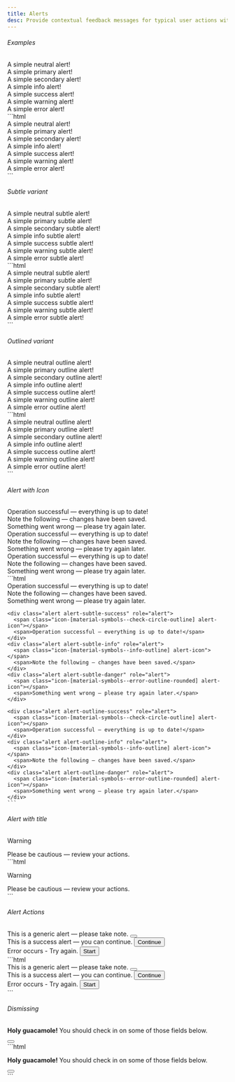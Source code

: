 ```yaml
---
title: Alerts
desc: Provide contextual feedback messages for typical user actions with the handful of available and flexible alert messages.
---
```


###### Examples

<Example>
  <div slot="preview" class='space-y-2'>
    <div class="alert" role="alert">A simple neutral alert!</div>
    <div class="alert alert-primary" role="alert">A simple primary alert!</div>
    <div class="alert alert-secondary" role="alert">A simple secondary alert!</div>
    <div class="alert alert-info" role="alert">A simple info alert!</div>
    <div class="alert alert-success" role="alert">A simple success alert!</div>
    <div class="alert alert-warning" role="alert">A simple warning alert!</div>
    <div class="alert alert-danger" role="alert">A simple error alert!</div>
  </div>

  <div slot="code">
    ```html
    <div class="alert" role="alert">A simple neutral alert!</div>
    <div class="alert alert-primary" role="alert">A simple primary alert!</div>
    <div class="alert alert-secondary" role="alert">A simple secondary alert!</div>
    <div class="alert alert-info" role="alert">A simple info alert!</div>
    <div class="alert alert-success" role="alert">A simple success alert!</div>
    <div class="alert alert-warning" role="alert">A simple warning alert!</div>
    <div class="alert alert-danger" role="alert">A simple error alert!</div>
    ```
  </div>
</Example>

###### Subtle variant

<Example>
  <div slot="preview" class='space-y-2'>
    <div class="alert alert-subtle" role="alert">A simple neutral subtle alert!</div>
    <div class="alert alert-subtle-primary" role="alert">A simple primary subtle alert!</div>
    <div class="alert alert-subtle-secondary" role="alert">A simple secondary subtle alert!</div>
    <div class="alert alert-subtle-info" role="alert">A simple info subtle alert!</div>
    <div class="alert alert-subtle-success" role="alert">A simple success subtle alert!</div>
    <div class="alert alert-subtle-warning" role="alert">A simple warning subtle alert!</div>
    <div class="alert alert-subtle-danger" role="alert">A simple error subtle alert!</div>
  </div>

  <div slot="code">
    ```html
    <div class="alert alert-subtle" role="alert">A simple neutral subtle alert!</div>
    <div class="alert alert-subtle-primary" role="alert">A simple primary subtle alert!</div>
    <div class="alert alert-subtle-secondary" role="alert">A simple secondary subtle alert!</div>
    <div class="alert alert-subtle-info" role="alert">A simple info subtle alert!</div>
    <div class="alert alert-subtle-success" role="alert">A simple success subtle alert!</div>
    <div class="alert alert-subtle-warning" role="alert">A simple warning subtle alert!</div>
    <div class="alert alert-subtle-danger" role="alert">A simple error subtle alert!</div>
    ```
  </div>
</Example>

###### Outlined variant

<Example>
  <div slot="preview" class='space-y-2'>
    <div class="alert alert-outline" role="alert">A simple neutral outline alert!</div>
    <div class="alert alert-outline-primary" role="alert">A simple primary outline alert!</div>
    <div class="alert alert-outline-secondary" role="alert">A simple secondary outline alert!</div>
    <div class="alert alert-outline-info" role="alert">A simple info outline alert!</div>
    <div class="alert alert-outline-success" role="alert">A simple success outline alert!</div>
    <div class="alert alert-outline-warning" role="alert">A simple warning outline alert!</div>
    <div class="alert alert-outline-danger" role="alert">A simple error outline alert!</div>
  </div>

  <div slot="code">
    ```html
    <div class="alert alert-outline" role="alert">A simple neutral outline alert!</div>
    <div class="alert alert-outline-primary" role="alert">A simple primary outline alert!</div>
    <div class="alert alert-outline-secondary" role="alert">A simple secondary outline alert!</div>
    <div class="alert alert-outline-info" role="alert">A simple info outline alert!</div>
    <div class="alert alert-outline-success" role="alert">A simple success outline alert!</div>
    <div class="alert alert-outline-warning" role="alert">A simple warning outline alert!</div>
    <div class="alert alert-outline-danger" role="alert">A simple error outline alert!</div>
    ```
  </div>
</Example>

###### Alert with Icon

<Example>
  <div slot="preview" class='space-y-2'>
    <div class="alert alert-success" role="alert">
      <span class="icon-[material-symbols--check-circle-outline] alert-icon"></span>
      <span>Operation successful — everything is up to date!</span>
    </div>
    <div class="alert alert-info" role="alert">
      <span class="icon-[material-symbols--info-outline] alert-icon"></span>
      <span>Note the following — changes have been saved.</span>
    </div>
    <div class="alert alert-danger" role="alert">
      <span class="icon-[material-symbols--error-outline-rounded] alert-icon"></span>
      <span>Something went wrong — please try again later.</span>
    </div>
    <div class="alert alert-subtle-success" role="alert">
      <span class="icon-[material-symbols--check-circle-outline] alert-icon"></span>
      <span>Operation successful — everything is up to date!</span>
    </div>
    <div class="alert alert-subtle-info" role="alert">
      <span class="icon-[material-symbols--info-outline] alert-icon"></span>
      <span>Note the following — changes have been saved.</span>
    </div>
    <div class="alert alert-subtle-danger" role="alert">
      <span class="icon-[material-symbols--error-outline-rounded] alert-icon"></span>
      <span>Something went wrong — please try again later.</span>
    </div>
    <div class="alert alert-outline-success" role="alert">
      <span class="icon-[material-symbols--check-circle-outline] alert-icon"></span>
      <span>Operation successful — everything is up to date!</span>
    </div>
    <div class="alert alert-outline-info" role="alert">
      <span class="icon-[material-symbols--info-outline] alert-icon"></span>
      <span>Note the following — changes have been saved.</span>
    </div>
    <div class="alert alert-outline-danger" role="alert">
      <span class="icon-[material-symbols--error-outline-rounded] alert-icon"></span>
      <span>Something went wrong — please try again later.</span>
    </div>
  </div>

  <div slot="code">
    ```html
    <div class="alert alert-success" role="alert">
      <span class="icon-[material-symbols--check-circle-outline] alert-icon"></span>
      <span>Operation successful — everything is up to date!</span>
    </div>
    <div class="alert alert-info" role="alert">
      <span class="icon-[material-symbols--info-outline] alert-icon"></span>
      <span>Note the following — changes have been saved.</span>
    </div>
    <div class="alert alert-danger" role="alert">
      <span class="icon-[material-symbols--error-outline-rounded] alert-icon"></span>
      <span>Something went wrong — please try again later.</span>
    </div>

    <div class="alert alert-subtle-success" role="alert">
      <span class="icon-[material-symbols--check-circle-outline] alert-icon"></span>
      <span>Operation successful — everything is up to date!</span>
    </div>
    <div class="alert alert-subtle-info" role="alert">
      <span class="icon-[material-symbols--info-outline] alert-icon"></span>
      <span>Note the following — changes have been saved.</span>
    </div>
    <div class="alert alert-subtle-danger" role="alert">
      <span class="icon-[material-symbols--error-outline-rounded] alert-icon"></span>
      <span>Something went wrong — please try again later.</span>
    </div>

    <div class="alert alert-outline-success" role="alert">
      <span class="icon-[material-symbols--check-circle-outline] alert-icon"></span>
      <span>Operation successful — everything is up to date!</span>
    </div>
    <div class="alert alert-outline-info" role="alert">
      <span class="icon-[material-symbols--info-outline] alert-icon"></span>
      <span>Note the following — changes have been saved.</span>
    </div>
    <div class="alert alert-outline-danger" role="alert">
      <span class="icon-[material-symbols--error-outline-rounded] alert-icon"></span>
      <span>Something went wrong — please try again later.</span>
    </div>
    ```

  </div>
</Example>

###### Alert with title

<Example>
  <div slot="preview" class='space-y-2'>
    <div class="alert alert-subtle-warning items-start" role="alert">
      <span class="icon-[material-symbols--warning-outline-rounded] alert-icon"></span>
      <div>
        <p class='mb-0'>Warning</p>
        <span>Please be cautious — review your actions.</span>
      </div>
    </div>
  </div>

  <div slot="code">
    ```html
    <div class="alert alert-subtle-warning items-start" role="alert">
      <span class="icon-[material-symbols--warning-outline-rounded] alert-icon"></span>
      <div>
        <p class='mb-0'>Warning</p>
        <span>Please be cautious — review your actions.</span>
      </div>
    </div>
    ```
  </div>
</Example>

###### Alert Actions

<Example>
  <div slot="preview" class='space-y-2'>
    <div class="alert alert-subtle-warning" role="alert">
      <span class="icon-[material-symbols--warning-outline-rounded] alert-icon"></span>
      <span>This is a generic alert — please take note.</span>
      <button class='btn btn-icon btn-icon-warning ms-auto shrink-0'>
        <span class='icon-[material-symbols--close-rounded] text-base'></span>
      </button>
    </div>
    <div class="alert alert-outline-success" role="alert">
      <span class="icon-[material-symbols--check-circle-outline] alert-icon"></span>
      <span>This is a success alert — you can continue.</span>
      <button class='btn btn-sm btn-success ms-auto shrink-0'>Continue</button>
    </div>
    <div class="alert alert-danger" role="alert">
      <span class="icon-[material-symbols--error-outline-rounded] alert-icon"></span>
      <span>Error occurs - Try again.</span>
      <button class='btn btn-sm btn-text-danger text-contrast hover:bg-danger-dark ms-auto'>Start</button>
    </div>
  </div>

  <div slot="code">
    ```html
    <div class="alert alert-subtle-warning" role="alert">
      <span class="icon-[material-symbols--warning-outline-rounded] alert-icon"></span>
      <span>This is a generic alert — please take note.</span>
      <button class='btn btn-icon btn-icon-warning ms-auto shrink-0'>
        <span class='icon-[material-symbols--close-rounded] text-base'></span>
      </button>
    </div>
    <div class="alert alert-outline-success" role="alert">
      <span class="icon-[material-symbols--check-circle-outline] alert-icon"></span>
      <span>This is a success alert — you can continue.</span>
      <button class='btn btn-sm btn-success ms-auto shrink-0'>
        Continue
      </button>
    </div>
    <div class="alert alert-danger" role="alert">
      <span class="icon-[material-symbols--error-outline-rounded] alert-icon"></span>
      <span>Error occurs - Try again.</span>
      <button class='btn btn-sm btn-text-danger text-contrast hover:bg-danger-dark ms-auto'>
        Start
      </button>
    </div>
    ```
  </div>
</Example>

###### Dismissing

<Example>
  <div slot="preview">
    <div class="alert alert-subtle-warning fade show" role="alert">
      <p class='mb-0'><strong>Holy guacamole!</strong> You should check in on some of those fields below.</p>
      <button type="button" class="btn btn-icon btn-icon-warning ms-auto" data-bs-dismiss="alert" aria-label="Close">
        <span class="icon-[material-symbols--close-rounded] text-base"></span>
      </button>
    </div>
  </div>

  <div slot="code">
    ```html
    <div class="alert alert-subtle-warning fade show" role="alert">
      <p class='mb-0'><strong>Holy guacamole!</strong> You should check in on some of those fields below.</p>
      <button type="button" class="btn btn-icon btn-icon-warning ms-auto" data-bs-dismiss="alert" aria-label="Close">
        <span class="icon-[material-symbols--close-rounded] text-base"></span>
      </button>
    </div>
    ```
  </div>
</Example>
